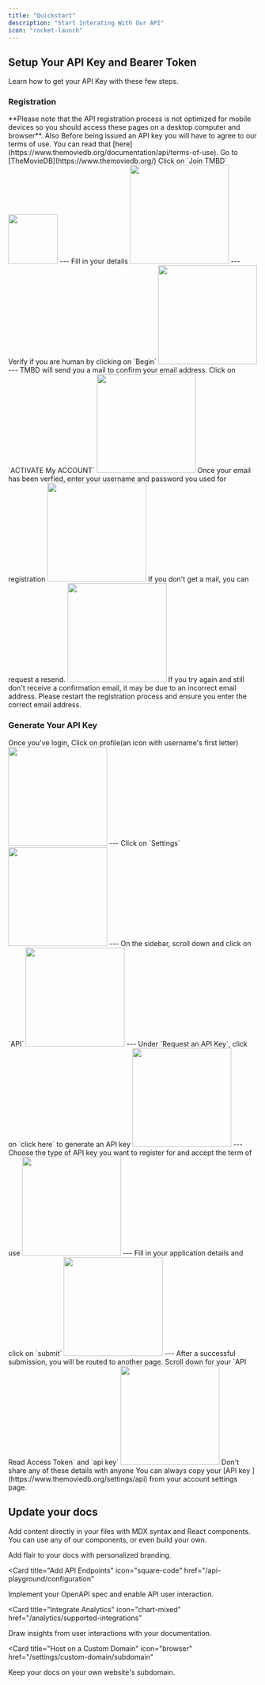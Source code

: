```yaml
---
title: "Quickstart"
description: "Start Interating With Our API"
icon: "rocket-launch"
---
```


## Setup Your API Key and Bearer Token

Learn how to get your API Key with these few steps.

### Registration

 <Note>
   **Please note that the API registration process is not optimized for mobile devices so you should access these pages on a desktop computer and browser**.
   Also Before being issued an API key you will have to agree to our terms of use. You can read that [here](https://www.themoviedb.org/documentation/api/terms-of-use).
</Note>
<AccordionGroup>
<Accordion icon="right-to-bracket" title="Join">
   <Steps>
 <Step >
  Go to [TheMovieDB](https://www.themoviedb.org/)
 </Step>
 <Step>
    Click on `Join TMBD`
    <Frame>
     <img height="100" noZoom src="/images/tmbd.png"/>
    </Frame>
    ---
 </Step>

 <Step>
  Fill in your details
    <Frame>
     <img height="200" noZoom src="/images/signup.png"/>
    </Frame>
    ---
 </Step>
 <Step>
   Verify if you are human by clicking on `Begin`
    <Frame>
     <img height="200" noZoom src="/images/human-verfiy.png"/>
    </Frame>
    ---
 </Step>
 <Step>
   TMBD will send you a mail to confirm your email address. Click on `ACTIVATE My ACCOUNT`
    <Frame>
     <img height="200" noZoom src="/images/activate.png"/>
    </Frame>
 </Step>
   <Step>
    Once your email has been verfied, enter your username and password you used for registration
    <Frame>
     <img height="200" noZoom src="/images/login.png"/>
    </Frame>
   </Step>
</Steps>
</Accordion>
   <Accordion icon="face-worried" title="Did receive confirmation email?">
   If you don't get a mail, you can request a resend.
    <Frame>
     <img height="200" noZoom src="/images/resend.png"/>
    </Frame>
  <Tip>
     If you try again and still don't receive a confirmation email, it may be due to an incorrect email address. Please restart the registration process and ensure you enter the correct email address.
  </Tip>
   </Accordion>
  
</AccordionGroup>

### Generate Your API Key

<AccordionGroup>

<Accordion icon="key" title="Get your API Key">
  <Steps>
  <Step>
  Once you've login, Click on profile(an icon with username's first letter)
    <Frame>
     <img height="200" noZoom src="/images/userfirst.png"/>
    </Frame>
    ---
  </Step>
  <Step>
   Click on `Settings`
    <Frame>
     <img height="200" noZoom src="/images/setting.png"/>
    </Frame>
    ---
  </Step>
  <Step>
   On the sidebar, scroll down and click on `API`
    <Frame>
     <img height="200" noZoom src="/images/API.png"/>
    </Frame>
    ---
  </Step>
  <Step>
   Under `Request an API Key`, click on `click here` to generate an API key
     <Frame>
     <img height="200" noZoom src="/images/click-here.png"/>
    </Frame>
    ---
  </Step>
  <Step>
   Choose the type of API key you want to register for and accept the term of use
    <Frame>
     <img height="200" noZoom src="/images/type.png"/>
    </Frame>
    ---
  </Step>
  <Step>
   Fill in your application details and click on `submit`
    <Frame>
     <img height="200" noZoom src="/images/application.png"/>
    </Frame>
    ---
  </Step>
  <Step>
   After a successful submission, you will be routed to another page. 
   Scroll down for your `API Read Access Token` and `api key`
     <Frame>
     <img height="200" noZoom src="/images/read-access.png"/>
    </Frame>
    <Warning>
    Don't share any of these details with anyone
    </Warning>
  </Step>
</Steps>
<Tip>You can always copy your [API key ](https://www.themoviedb.org/settings/api) from your account settings page.</Tip>
</Accordion>
</AccordionGroup>

## Update your docs

Add content directly in your files with MDX syntax and React components. You can use any of our components, or even build your own.

<CardGroup>

<Card title="Style Your Docs" icon="paintbrush" href="/settings/global">
  Add flair to your docs with personalized branding.
</Card>

<Card
  title="Add API Endpoints"
  icon="square-code"
  href="/api-playground/configuration"
>
  Implement your OpenAPI spec and enable API user interaction.
</Card>

<Card
  title="Integrate Analytics"
  icon="chart-mixed"
  href="/analytics/supported-integrations"
>
  Draw insights from user interactions with your documentation.
</Card>

<Card
  title="Host on a Custom Domain"
  icon="browser"
  href="/settings/custom-domain/subdomain"
>
  Keep your docs on your own website's subdomain.
</Card>

</CardGroup>
